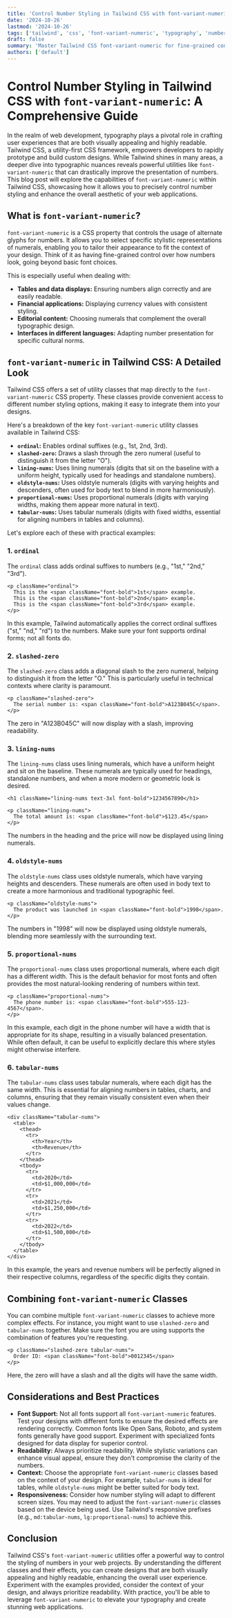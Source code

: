 ```yaml
---
title: 'Control Number Styling in Tailwind CSS with font-variant-numeric: A Comprehensive Guide'
date: '2024-10-26'
lastmod: '2024-10-26'
tags: ['tailwind', 'css', 'font-variant-numeric', 'typography', 'number styling', 'web development']
draft: false
summary: 'Master Tailwind CSS font-variant-numeric for fine-grained control over number styling in your web projects. Learn how to use stylistic alternatives like ordinal, slashed-zero, lining-nums, oldstyle-nums, proportional-nums, and tabular-nums to enhance readability and visual appeal.'
authors: ['default']
---
```


# Control Number Styling in Tailwind CSS with `font-variant-numeric`: A Comprehensive Guide

In the realm of web development, typography plays a pivotal role in crafting user experiences that are both visually appealing and highly readable. Tailwind CSS, a utility-first CSS framework, empowers developers to rapidly prototype and build custom designs. While Tailwind shines in many areas, a deeper dive into typographic nuances reveals powerful utilities like `font-variant-numeric` that can drastically improve the presentation of numbers. This blog post will explore the capabilities of `font-variant-numeric` within Tailwind CSS, showcasing how it allows you to precisely control number styling and enhance the overall aesthetic of your web applications.

## What is `font-variant-numeric`?

`font-variant-numeric` is a CSS property that controls the usage of alternate glyphs for numbers. It allows you to select specific stylistic representations of numerals, enabling you to tailor their appearance to fit the context of your design. Think of it as having fine-grained control over how numbers look, going beyond basic font choices.

This is especially useful when dealing with:

- **Tables and data displays:** Ensuring numbers align correctly and are easily readable.
- **Financial applications:** Displaying currency values with consistent styling.
- **Editorial content:** Choosing numerals that complement the overall typographic design.
- **Interfaces in different languages:** Adapting number presentation for specific cultural norms.

## `font-variant-numeric` in Tailwind CSS: A Detailed Look

Tailwind CSS offers a set of utility classes that map directly to the `font-variant-numeric` CSS property. These classes provide convenient access to different number styling options, making it easy to integrate them into your designs.

Here's a breakdown of the key `font-variant-numeric` utility classes available in Tailwind CSS:

- **`ordinal`:** Enables ordinal suffixes (e.g., 1st, 2nd, 3rd).
- **`slashed-zero`:** Draws a slash through the zero numeral (useful to distinguish it from the letter "O").
- **`lining-nums`:** Uses lining numerals (digits that sit on the baseline with a uniform height, typically used for headings and standalone numbers).
- **`oldstyle-nums`:** Uses oldstyle numerals (digits with varying heights and descenders, often used for body text to blend in more harmoniously).
- **`proportional-nums`:** Uses proportional numerals (digits with varying widths, making them appear more natural in text).
- **`tabular-nums`:** Uses tabular numerals (digits with fixed widths, essential for aligning numbers in tables and columns).

Let's explore each of these with practical examples:

### 1. `ordinal`

The `ordinal` class adds ordinal suffixes to numbers (e.g., "1st," "2nd," "3rd").

```plaintext
<p className="ordinal">
  This is the <span className="font-bold">1st</span> example.
  This is the <span className="font-bold">2nd</span> example.
  This is the <span className="font-bold">3rd</span> example.
</p>

```

In this example, Tailwind automatically applies the correct ordinal suffixes ("st," "nd," "rd") to the numbers. Make sure your font supports ordinal forms; not all fonts do.

### 2. `slashed-zero`

The `slashed-zero` class adds a diagonal slash to the zero numeral, helping to distinguish it from the letter "O." This is particularly useful in technical contexts where clarity is paramount.

```plaintext
<p className="slashed-zero">
  The serial number is: <span className="font-bold">A123B045C</span>.
</p>
```

The zero in "A123B045C" will now display with a slash, improving readability.

### 3. `lining-nums`

The `lining-nums` class uses lining numerals, which have a uniform height and sit on the baseline. These numerals are typically used for headings, standalone numbers, and when a more modern or geometric look is desired.

```plaintext
<h1 className="lining-nums text-3xl font-bold">1234567890</h1>

<p className="lining-nums">
  The total amount is: <span className="font-bold">$123.45</span>
</p>
```

The numbers in the heading and the price will now be displayed using lining numerals.

### 4. `oldstyle-nums`

The `oldstyle-nums` class uses oldstyle numerals, which have varying heights and descenders. These numerals are often used in body text to create a more harmonious and traditional typographic feel.

```plaintext
<p className="oldstyle-nums">
  The product was launched in <span className="font-bold">1998</span>.
</p>
```

The numbers in "1998" will now be displayed using oldstyle numerals, blending more seamlessly with the surrounding text.

### 5. `proportional-nums`

The `proportional-nums` class uses proportional numerals, where each digit has a different width. This is the default behavior for most fonts and often provides the most natural-looking rendering of numbers within text.

```plaintext
<p className="proportional-nums">
  The phone number is: <span className="font-bold">555-123-4567</span>.
</p>
```

In this example, each digit in the phone number will have a width that is appropriate for its shape, resulting in a visually balanced presentation. While often default, it can be useful to explicitly declare this where styles might otherwise interfere.

### 6. `tabular-nums`

The `tabular-nums` class uses tabular numerals, where each digit has the same width. This is essential for aligning numbers in tables, charts, and columns, ensuring that they remain visually consistent even when their values change.

```plaintext
<div className="tabular-nums">
  <table>
    <thead>
      <tr>
        <th>Year</th>
        <th>Revenue</th>
      </tr>
    </thead>
    <tbody>
      <tr>
        <td>2020</td>
        <td>$1,000,000</td>
      </tr>
      <tr>
        <td>2021</td>
        <td>$1,250,000</td>
      </tr>
      <tr>
        <td>2022</td>
        <td>$1,500,000</td>
      </tr>
    </tbody>
  </table>
</div>
```

In this example, the years and revenue numbers will be perfectly aligned in their respective columns, regardless of the specific digits they contain.

## Combining `font-variant-numeric` Classes

You can combine multiple `font-variant-numeric` classes to achieve more complex effects. For instance, you might want to use `slashed-zero` and `tabular-nums` together. Make sure the font you are using supports the combination of features you're requesting.

```plaintext
<p className="slashed-zero tabular-nums">
  Order ID: <span className="font-bold">0012345</span>
</p>
```

Here, the zero will have a slash and all the digits will have the same width.

## Considerations and Best Practices

- **Font Support:** Not all fonts support all `font-variant-numeric` features. Test your designs with different fonts to ensure the desired effects are rendering correctly. Common fonts like Open Sans, Roboto, and system fonts generally have good support. Experiment with specialized fonts designed for data display for superior control.
- **Readability:** Always prioritize readability. While stylistic variations can enhance visual appeal, ensure they don't compromise the clarity of the numbers.
- **Context:** Choose the appropriate `font-variant-numeric` classes based on the context of your design. For example, `tabular-nums` is ideal for tables, while `oldstyle-nums` might be better suited for body text.
- **Responsiveness:** Consider how number styling will adapt to different screen sizes. You may need to adjust the `font-variant-numeric` classes based on the device being used. Use Tailwind's responsive prefixes (e.g., `md:tabular-nums`, `lg:proportional-nums`) to achieve this.

## Conclusion

Tailwind CSS's `font-variant-numeric` utilities offer a powerful way to control the styling of numbers in your web projects. By understanding the different classes and their effects, you can create designs that are both visually appealing and highly readable, enhancing the overall user experience. Experiment with the examples provided, consider the context of your design, and always prioritize readability. With practice, you'll be able to leverage `font-variant-numeric` to elevate your typography and create stunning web applications.
